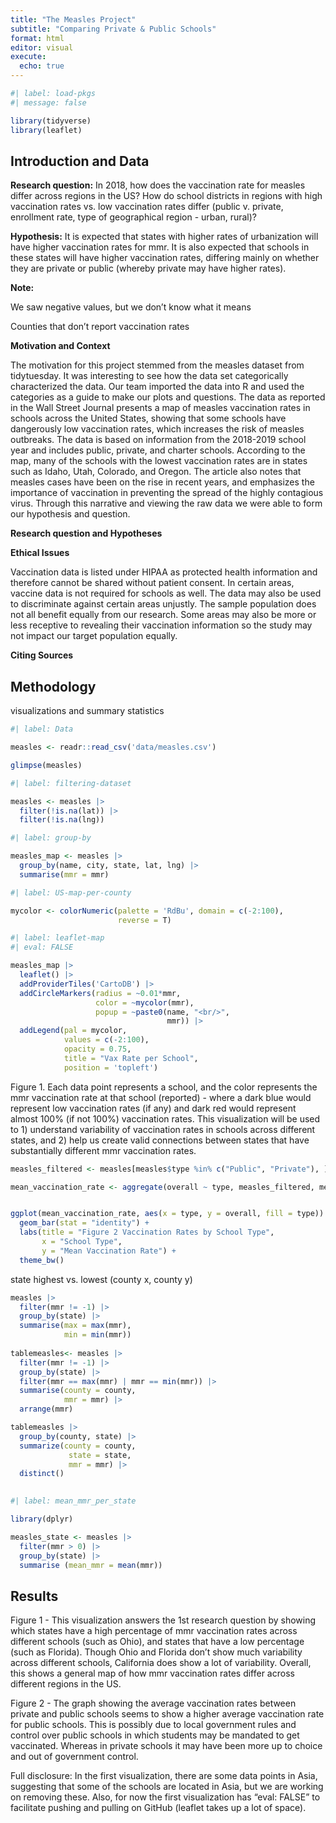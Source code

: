 ```yaml
---
title: "The Measles Project"
subtitle: "Comparing Private & Public Schools"
format: html
editor: visual
execute:
  echo: true
---
```


```r
#| label: load-pkgs
#| message: false

library(tidyverse)
library(leaflet)

```

## Introduction and Data

**Research question:** In 2018, how does the vaccination rate for measles differ across regions in the US? How do school districts in regions with high vaccination rates vs. low vaccination rates differ (public v. private, enrollment rate, type of geographical region - urban, rural)?

**Hypothesis:** It is expected that states with higher rates of urbanization will have higher vaccination rates for mmr. It is also expected that schools in these states will have higher vaccination rates, differing mainly on whether they are private or public (whereby private may have higher rates).

**Note:**

We saw negative values, but we don't know what it means

Counties that don't report vaccination rates

**Motivation and Context**

The motivation for this project stemmed from the measles dataset from tidytuesday. It was interesting to see how the data set categorically characterized the data. Our team imported the data into R and used the categories as a guide to make our plots and questions. The data as reported in the Wall Street Journal presents a map of measles vaccination rates in schools across the United States, showing that some schools have dangerously low vaccination rates, which increases the risk of measles outbreaks. The data is based on information from the 2018-2019 school year and includes public, private, and charter schools. According to the map, many of the schools with the lowest vaccination rates are in states such as Idaho, Utah, Colorado, and Oregon. The article also notes that measles cases have been on the rise in recent years, and emphasizes the importance of vaccination in preventing the spread of the highly contagious virus. Through this narrative and viewing the raw data we were able to form our hypothesis and question.

**Research question and Hypotheses**

**Ethical Issues**

Vaccination data is listed under HIPAA as protected health information and therefore cannot be shared without patient consent. In certain areas, vaccine data is not required for schools as well. The data may also be used to discriminate against certain areas unjustly. The sample population does not all benefit equally from our research. Some areas may also be more or less receptive to revealing their vaccination information so the study may not impact our target population equally.

**Citing Sources**

## Methodology

visualizations and summary statistics

```r
#| label: Data

measles <- readr::read_csv('data/measles.csv')

glimpse(measles)
```

```r
#| label: filtering-dataset

measles <- measles |>
  filter(!is.na(lat)) |>
  filter(!is.na(lng)) 

```

```r
#| label: group-by

measles_map <- measles |>
  group_by(name, city, state, lat, lng) |>
  summarise(mmr = mmr) 

```

```r
#| label: US-map-per-county

mycolor <- colorNumeric(palette = 'RdBu', domain = c(-2:100), 
                        reverse = T)

```

```r
#| label: leaflet-map
#| eval: FALSE

measles_map |>
  leaflet() |>
  addProviderTiles('CartoDB') |>
  addCircleMarkers(radius = ~0.01*mmr, 
                   color = ~mycolor(mmr),
                   popup = ~paste0(name, "<br/>",
                                   mmr)) |>
  addLegend(pal = mycolor, 
            values = c(-2:100),
            opacity = 0.75,
            title = "Vax Rate per School",
            position = 'topleft')

```

Figure 1. Each data point represents a school, and the color represents the mmr vaccination rate at that school (reported) - where a dark blue would represent low vaccination rates (if any) and dark red would represent almost 100% (if not 100%) vaccination rates. This visualization will be used to 1) understand variability of vaccination rates in schools across different states, and 2) help us create valid connections between states that have substantially different mmr vaccination rates.

```r


measles_filtered <- measles[measles$type %in% c("Public", "Private"), ]

mean_vaccination_rate <- aggregate(overall ~ type, measles_filtered, mean)


ggplot(mean_vaccination_rate, aes(x = type, y = overall, fill = type)) +
  geom_bar(stat = "identity") +
  labs(title = "Figure 2 Vaccination Rates by School Type", 
       x = "School Type", 
       y = "Mean Vaccination Rate") +
  theme_bw()

```

state highest vs. lowest (county x, county y)

```r
measles |>
  filter(mmr != -1) |>
  group_by(state) |>
  summarise(max = max(mmr),
            min = min(mmr))
  
tablemeasles<- measles |>
  filter(mmr != -1) |>
  group_by(state) |>
  filter(mmr == max(mmr) | mmr == min(mmr)) |>
  summarise(county = county,
            mmr = mmr) |>
  arrange(mmr)

tablemeasles |>
  group_by(county, state) |>
  summarize(county = county,
             state = state,
             mmr = mmr) |>
  distinct()
  
```

```r
#| label: mean_mmr_per_state

library(dplyr)

measles_state <- measles |>
  filter(mmr > 0) |>
  group_by(state) |>
  summarise (mean_mmr = mean(mmr))

```

## Results

Figure 1 - This visualization answers the 1st research question by showing which states have a high percentage of mmr vaccination rates across different schools (such as Ohio), and states that have a low percentage (such as Florida). Though Ohio and Florida don't show much variability across different schools, California does show a lot of variability. Overall, this shows a general map of how mmr vaccination rates differ across different regions in the US.

Figure 2 - The graph showing the average vaccination rates between private and public schools seems to show a higher average vaccination rate for public schools. This is possibly due to local government rules and control over public schools in which students may be mandated to get vaccinated. Whereas in private schools it may have been more up to choice and out of government control.

Full disclosure: In the first visualization, there are some data points in Asia, suggesting that some of the schools are located in Asia, but we are working on removing these. Also, for now the first visualization has "eval: FALSE" to facilitate pushing and pulling on GitHub (leaflet takes up a lot of space).
